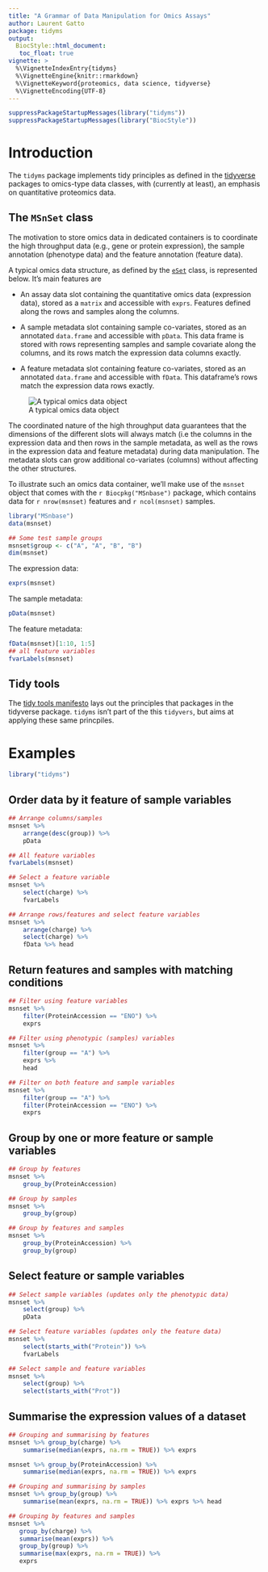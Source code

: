 ```yaml
---
title: "A Grammar of Data Manipulation for Omics Assays"
author: Laurent Gatto
package: tidyms
output:
  BiocStyle::html_document:
   toc_float: true
vignette: >
  %\VignetteIndexEntry{tidyms}
  %\VignetteEngine{knitr::rmarkdown}
  %\VignetteKeyword{proteomics, data science, tidyverse}
  %\VignetteEncoding{UTF-8}
---
```


```r
suppressPackageStartupMessages(library("tidyms"))
suppressPackageStartupMessages(library("BiocStyle"))
```

# Introduction

The `tidyms` package implements tidy principles as defined in
the [tidyverse](https://www.tidyverse.org/) packages to omics-type
data classes, with (currently at least), an emphasis on quantitative
proteomics data.

## The `MSnSet` class

The motivation to store omics data in dedicated containers is to
coordinate the high throughput data (e.g., gene or protein
expression), the sample annotation (phenotype data) and the feature
annotation (feature data).

A typical omics data structure, as defined by
the
[`eSet`](https://bioconductor.org/packages/release/bioc/vignettes/Biobase/inst/doc/BiobaseDevelopment.pdf) class,
is represented below. It's main features are

- An assay data slot containing the quantitative omics data
  (expression data), stored as a `matrix` and accessible with `exprs`.
  Features defined along the rows and samples along the columns.

- A sample metadata slot containing sample co-variates, stored as an
  annotated `data.frame` and accessible with `pData`. This data frame
  is stored with rows representing samples and sample covariate along
  the columns, and its rows match the expression data columns exactly.

- A feature metadata slot containing feature co-variates, stored as an
  annotated `data.frame` and accessible with `fData`. This dataframe's
  rows match the expression data rows exactly.

![A typical omics data object](./msnset.png)


The coordinated nature of the high throughput data guarantees that the
dimensions of the different slots will always match (i.e the columns
in the expression data and then rows in the sample metadata, as well
as the rows in the expression data and feature metadata) during data
manipulation. The metadata slots can grow additional co-variates
(columns) without affecting the other structures.


To illustrate such an omics data container, we'll make use of the
`msnset` object that comes with the `r Biocpkg("MSnbase")` package,
which contains data for `r nrow(msnset)` features and `r ncol(msnset)`
samples.


```r
library("MSnbase")
data(msnset)

## Some test sample groups
msnset$group <- c("A", "A", "B", "B")
dim(msnset)
```

The expression data:

```r
exprs(msnset)
```

The sample metadata:

```r
pData(msnset)
```

The feature metadata:

```r
fData(msnset)[1:10, 1:5]
## all feature variables
fvarLabels(msnset)
```
## Tidy tools

The
[tidy tools manifesto](http://tidyverse.tidyverse.org/articles/manifesto.html) lays
out the principles that packages in the tidyverse package. `tidyms`
isn't part of the this `tidyvers`, but aims at applying these same
princpiles.




# Examples

```r
library("tidyms")
```

## Order data by it feature of sample variables

```r
## Arrange columns/samples
msnset %>%
	arrange(desc(group)) %>%
	pData

## All feature variables
fvarLabels(msnset)

## Select a feature variable
msnset %>%
	select(charge) %>%
	fvarLabels

## Arrange rows/features and select feature variables
msnset %>%
	arrange(charge) %>%
	select(charge) %>%
	fData %>% head
```

## Return features and samples with matching conditions

```r
## Filter using feature variables
msnset %>%
	filter(ProteinAccession == "ENO") %>%
	exprs

## Filter using phenotypic (samples) variables
msnset %>%
	filter(group == "A") %>%
	exprs %>%
	head

## Filter on both feature and sample variables
msnset %>%
	filter(group == "A") %>%
	filter(ProteinAccession == "ENO") %>%
	exprs
```

## Group by one or more feature or sample variables

```r
## Group by features
msnset %>%
	group_by(ProteinAccession)

## Group by samples
msnset %>%
	group_by(group)

## Group by features and samples
msnset %>%
	group_by(ProteinAccession) %>%
	group_by(group)
```
## Select feature or sample variables

```r
## Select sample variables (updates only the phenotypic data)
msnset %>%
	select(group) %>%
	pData

## Select feature variables (updates only the feature data)
msnset %>%
	select(starts_with("Protein")) %>%
	fvarLabels

## Select sample and feature variables
msnset %>%
	select(group) %>%
	select(starts_with("Prot"))
```

## Summarise the expression values of a dataset

```r
## Grouping and summarising by features
msnset %>% group_by(charge) %>%
	summarise(median(exprs, na.rm = TRUE)) %>% exprs

msnset %>% group_by(ProteinAccession) %>%
	summarise(median(exprs, na.rm = TRUE)) %>% exprs

## Grouping and summarising by samples
msnset %>% group_by(group) %>%
	summarise(mean(exprs, na.rm = TRUE)) %>% exprs %>% head

## Grouping by features and samples
msnset %>%
   group_by(charge) %>%
   summarise(mean(exprs)) %>%
   group_by(group) %>%
   summarise(max(exprs, na.rm = TRUE)) %>%
   exprs
```

